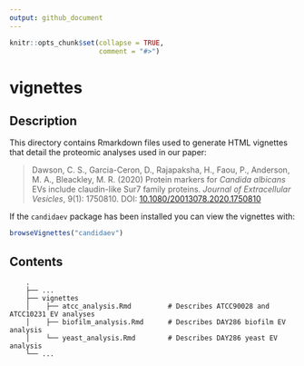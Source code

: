 ```yaml
---
output: github_document
---
```


<!-- README.md is generated from README.Rmd. Please edit that file -->

```r
knitr::opts_chunk$set(collapse = TRUE,
                      comment = "#>")
```

# vignettes

## Description

This directory contains Rmarkdown files used to generate HTML vignettes that 
detail the proteomic analyses used in our paper: 

> Dawson, C. S., Garcia-Ceron, D., Rajapaksha, H., Faou, P., Anderson, M. A., 
Bleackley, M. R. (2020) Protein markers for _Candida albicans_ EVs include 
claudin-like Sur7 family proteins. _Journal of Extracellular_ 
_Vesicles_, 9(1): 1750810. DOI: 
[10.1080/20013078.2020.1750810](https://doi.org/10.1080/20013078.2020.1750810)

If the `candidaev` package has been installed you can view the vignettes with:

```r
browseVignettes("candidaev")
```

## Contents
```
    .
    ├── ...
    ├── vignettes
    │    ├── atcc_analysis.Rmd         # Describes ATCC90028 and ATCC10231 EV analyses
    │    ├── biofilm_analysis.Rmd      # Describes DAY286 biofilm EV analysis
    │    └── yeast_analysis.Rmd        # Describes DAY286 yeast EV analysis
    └── ...

```
